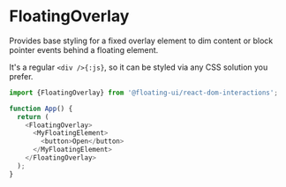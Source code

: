 # FloatingOverlay

Provides base styling for a fixed overlay element to dim content
or block pointer events behind a floating element.

It's a regular `<div />{:js}`, so it can be styled via any CSS
solution you prefer.

```js
import {FloatingOverlay} from '@floating-ui/react-dom-interactions';

function App() {
  return (
    <FloatingOverlay>
      <MyFloatingElement>
        <button>Open</button>
      </MyFloatingElement>
    </FloatingOverlay>
  );
}
```
